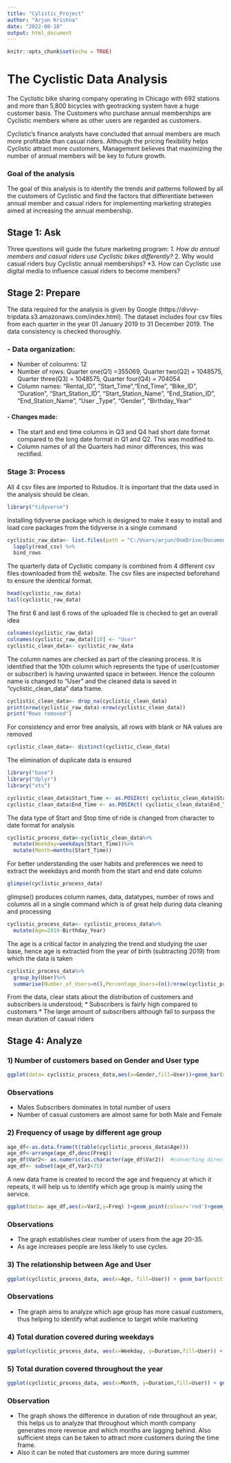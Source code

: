 ---
title: "Cylistic_Project"
author: "Arjun Krishna"
date: "2022-08-18"
output: html_document
---

```{r setup, include=FALSE}
knitr::opts_chunk$set(echo = TRUE)
```

# The Cyclistic Data Analysis

 The Cyclistic bike sharing company operating in Chicago with 692 stations and more than 5,800 bicycles with geotracking system have a huge customer basis. The Customers who purchase annual memberships are Cyclistic members where as other users are regarded as customers.

Cyclistic’s finance analysts have concluded that annual members are much more profitable than casual riders. Although the pricing flexibility helps Cyclistic attract more customers, Management believes that maximizing the number of annual members will be key to future growth. 

### Goal of the analysis

The goal of this analysis is to identify the trends and patterns followed by all the customers of Cyclistic and find the factors that differentiate between annual member and casual riders for implementing marketing strategies aimed at increasing the annual membership.

## Stage 1: Ask

Three questions will guide the future marketing program:
*1. How do annual members and casual riders use Cyclistic bikes differently?
*2. Why would casual riders buy Cyclistic annual memberships?
*3. How can Cyclistic use digital media to influence casual riders to become members?

## Stage 2: Prepare

The data required for the analysis is given by Google (https://divvy-tripdata.s3.amazonaws.com/index.html). The dataset includes four csv files from each quarter in the year 01 January 2019 to 31 December 2019. The data consistency is checked thoroughly. 

### - Data organization:
- Number of coloumns: 12
- Number of rows: Quarter one(Q1) =355069, Quarter two(Q2) = 1048575, Quarter three(Q3) = 1048575, Quarter four(Q4) = 704054
- Column names: "Rental_ID", "Start_Time","End_Time", "Bike_ID", "Duration", "Start_Station_ID", "Start_Station_Name", "End_Station_ID", "End_Station_Name", "User _Type", "Gender", "Birthday_Year" 

#### - Changes made:

* The start and end time columns in Q3 and Q4 had short date format compared to the long date format in Q1 and Q2. This was modified to.
* Column names of all the Quarters had minor differences, this was rectified.


### Stage 3: Process

All 4 csv files are imported to Rstudios. It is important that the data used in the analysis should be clean.  
```{r}
library("tidyverse")
```
Installing tidyverse package which is designed to make it easy to install and load core packages from the tidyverse in a single command

```{r}
cyclistic_raw_data<- list.files(path = "C:/Users/arjun/OneDrive/Documents/Data Analytics",pattern = "*.csv", full.names = TRUE) %>%
  lapply(read_csv) %>%										
  bind_rows	
```
The quarterly data of Cyclistic company is combined from 4 different csv files downloaded from thE website. The csv files are inspected beforehand to ensure the identical format.

```{r}
head(cyclistic_raw_data)
tail(cyclistic_raw_data)

```
The first 6 and last 6 rows of the uploaded file is checked to get an overall idea

```{r}
colnames(cyclistic_raw_data)
colnames(cyclistic_raw_data)[10] <- "User"
cyclistic_clean_data<- cyclistic_raw_data
```
The column names are checked as part of the cleaning process. It is identified that the 10th column which represents the type of user(customer or subscriber) is having unwanted space in between. Hence the coloumn name is changed to "User" and the cleaned data is saved in "cyclistic_clean_data" data frame.

```{r}
cyclistic_clean_data<- drop_na(cyclistic_clean_data) 
print(nrow(cyclistic_raw_data)-nrow(cyclistic_clean_data))
print("Rows removed")
```
For consistency and error free analysis, all rows with blank or NA values are removed
```{r}
cyclistic_clean_data<- distinct(cyclistic_clean_data)
```
The elimination of duplicate data is ensured
```{r}
library("base")
library("dplyr")
library("xts")

cyclistic_clean_data$Start_Time <- as.POSIXct( cyclistic_clean_data$Start_Time, format="%d %B %Y" )
cyclistic_clean_data$End_Time <- as.POSIXct( cyclistic_clean_data$End_Time, format="%d %B %Y" )
```
The data type of Start and Stop time of ride is changed from character to date format for analysis


```{r}
cyclistic_process_data<-cyclistic_clean_data%>%
  mutate(Weekday=weekdays(Start_Time))%>%
  mutate(Month=months(Start_Time))
```

For better understanding the user habits and preferences we need to extract the weekdays and month from the start and end date column

```{r}
glimpse(cyclistic_process_data)
```
glimpse() produces column names, data, datatypes, number of rows and columns all in a single command which is of great help during data cleaning and processing 

```{r}
cyclistic_process_data<- cyclistic_process_data%>%
  mutate(Age=2019-Birthday_Year)
```
The age is a critical factor in analyzing the trend and studying the user base, hence age is extracted from the year of birth (subtracting 2019) from which the data is taken


```{r}
cyclistic_process_data%>%
  group_by(User)%>%
  summarise(Number_of_Users=n(),Percentage_Users=(n()/nrow(cyclistic_process_data))*100,Total_duration=sum(Duration),Mean_Duration=mean(Duration))

```
From the data, clear stats about the distribution of customers and subscribers is understood;
* Subscribers is fairly high compared to customers
* The large amount of subscribers although fail to surpass the mean duration of casual riders


## Stage 4: Analyze

### 1) Number of customers based on Gender and User type

```{r}
ggplot(data= cyclistic_process_data,aes(x=Gender,fill=User))+geom_bar(width=0.5,position='dodge')+theme_light()+labs(y="Number of users",title=("Fig 1. Total Number of Users VS Gender"))
```


### Observations
* Males Subscribers dominates in total number of users 
* Number of casual customers are almost same for both Male and Female


### 2) Frequency of usage by different age group
```{r}
age_df<-as.data.frame(t(table(cyclistic_process_data$Age)))
age_df<-arrange(age_df,desc(Freq))
age_df$Var2<- as.numeric(as.character(age_df$Var2))  #converting directly creates error
age_df<- subset(age_df,Var2<75)
```

A new data frame is created to record the age and frequency at which it repeats, it will help us to identify which age group is mainly using the service. 
```{r}
ggplot(data= age_df,aes(x=Var2,y=Freq) )+geom_point(colour='red')+geom_smooth(span=0.3)+scale_x_continuous(breaks =seq(0,75,by=5))+labs(x="Age",y="Frequency",title="Fig 2. Frequency VS Age")+theme_bw()
```


### Observations
* The graph establishes clear number of users from the age 20-35.
* As age increases people are less likely to use cycles.  

### 3) The relationship between Age and User

```{r}
ggplot(cyclistic_process_data, aes(x=Age, fill=User)) + geom_bar(position=position_dodge())+scale_y_continuous(limit=c(0,160000,by=50000))+scale_x_continuous(limit=c(15,75,by=5))+coord_flip()+theme_classic()+labs(x='Age',y='Users',title="Fig 3. Age VS User")+theme (axis.text.x = element_text (angle=45, vjust=.5, hjust=0.5))
```


### Observations
* The graph aims to analyze which age group has more casual customers, thus helping to identify what audience to target while marketing 

### 4) Total duration covered during weekdays
```{r}
ggplot(cyclistic_process_data, aes(x=Weekday, y=Duration,fill=User)) + geom_bar(colour='red',stat='summary',position='dodge',fun='sum',width = 0.60)+theme_classic()+labs(x='Weekday',y='Duration',title="Fig 4. Duration vs Weekday")+theme (axis.text.x = element_text (angle=90, vjust=.5, hjust=0.5))
```

### 5) Total duration covered throughout the year

```{r}
ggplot(cyclistic_process_data, aes(x=Month, y=Duration,fill=User)) + geom_bar(position='dodge',stat='summary',fun='sum',width = 0.60)+theme_classic()+labs(x='Month',y='Duration',title = "Fig 5. Duration vs Month")+theme (axis.text.x = element_text (angle=90, vjust=.5, hjust=0.5))
```
### Observation 
* The graph shows the difference in duration of ride throughout an year, this helps us to analyze that throughout which month company generates more revenue and which months are lagging behind. Also sufficient steps can be taken to attract more customers during the time frame.
* Also it can be noted that customers are more during summer 









